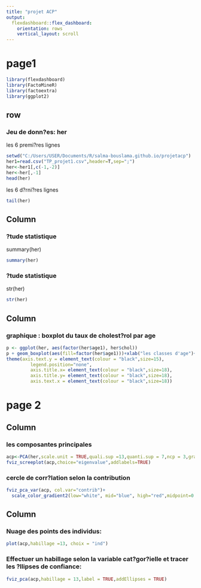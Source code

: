 ```yaml
---
title: "projet ACP"
output: 
  flexdashboard::flex_dashboard:
    orientation: rows
    vertical_layout: scroll
---
```

page1
================================================

```r
library(flexdashboard)
library(FactoMineR)
library(factoextra)
library(ggplot2)
```

row {data-width=650}
-----------------------------------------------------------------------

### Jeu de donn?es: her
les 6 premi?res lignes
```r
setwd("C:/Users/USER/Documents/R/salma-bouslama.github.io/projetacp")
her1=read.csv("TP_projet1.csv",header=T,sep=";")
her<-her1[,c(-1,-2)]
her<-her[,-1]
head(her)
```
les 6 d?rni?res lignes
```r
tail(her)
```
Column {data-width=350}
------------------------------
### ?tude statistique
summary(her)
```r
summary(her)
```
### ?tude statistique
str(her)
```r
str(her)
```
Column {data-width=350}
-------------------------------------------
### graphique : boxplot du taux de cholest?rol par age
```r
p <- ggplot(her, aes(factor(her$age1), her$chol))
p + geom_boxplot(aes(fill=factor(her$age1)))+xlab("les classes d'age")+ ylab("taux de cholest?rol ")+ 
theme(axis.text.y = element_text(colour = "black",size=15),
         legend.position="none",
         axis.title.x= element_text(colour = "black",size=18),
         axis.title.y= element_text(colour = "black",size=18),
         axis.text.x = element_text(colour = "black",size=18))
```

page 2
================================================
Column {data-width=350}
-----------------------------------------------------------------------

### les composantes principales


```r
acp<-PCA(her,scale.unit = TRUE,quali.sup =13,quanti.sup = 7,ncp = 3,graph = FALSE)
fviz_screeplot(acp,choice="eigenvalue",addlabels=TRUE)
```

### cercle de corr?lation selon la contribution

```r
fviz_pca_var(acp, col.var="contrib")+
  scale_color_gradient2(low="white", mid="blue", high="red",midpoint=0.6) + theme_minimal()

```

Column {data-width=350}
-------------------------------------------------------------------------
### Nuage des points des individus:
```r
plot(acp,habillage =13, choix = "ind")
```

### Effectuer un habillage selon la variable cat?gor?ielle et tracer les ?llipses de confiance:
```r
fviz_pca(acp,habillage = 13,label = TRUE,addEllipses = TRUE)

```
